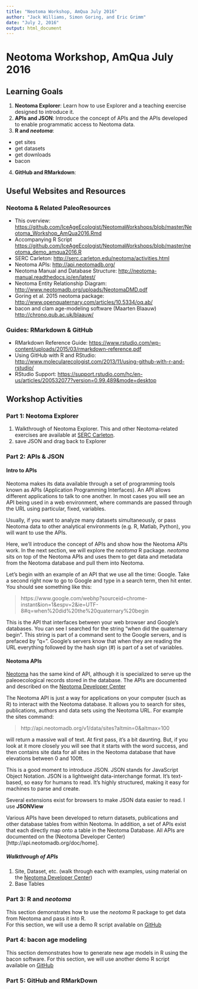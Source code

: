 ```yaml
---
title: "Neotoma Workshop, AmQua July 2016"
author: "Jack Williams, Simon Goring, and Eric Grimm"
date: "July 2, 2016"
output: html_document
---
```


# Neotoma Workshop, AmQua July 2016
## Learning Goals
1. **Neotoma Explorer**: Learn how to use  Explorer and a teaching exercise designed to introduce it.
2. **APIs and JSON**: Introduce the concept of APIs and the APIs developed to enable programmatic access to Neotoma data.
3. **R and _neotoma_**: 
+ get sites
+ get datasets
+ get downloads
+ bacon
4. **GitHub and RMarkdown**: 

## Useful Websites and Resources
### Neotoma & Related PaleoResources
* This overview: <https://github.com/IceAgeEcologist/NeotomaWorkshops/blob/master/Neotoma_Workshop_AmQua2016.Rmd>
* Accompanying R Script <https://github.com/IceAgeEcologist/NeotomaWorkshops/blob/master/neotoma_demo_amqua2016.R>
* SERC Carleton: <http://serc.carleton.edu/neotoma/activities.html>
* Neotoma APIs: <http://api.neotomadb.org/>
* Neotoma Manual and Database Structure: <http://neotoma-manual.readthedocs.io/en/latest/>
* Neotoma Entity Relationship Diagram: <http://www.neotomadb.org/uploads/NeotomaDMD.pdf>
* Goring et al. 2015 neotoma package: <http://www.openquaternary.com/articles/10.5334/oq.ab/>
* bacon and clam age-modeling software (Maarten Blaauw) <http://chrono.qub.ac.uk/blaauw/>

### Guides: RMarkdown & GitHub
* RMarkdown Reference Guide: <https://www.rstudio.com/wp-content/uploads/2015/03/rmarkdown-reference.pdf>
* Using GitHub with R and RStudio: <http://www.molecularecologist.com/2013/11/using-github-with-r-and-rstudio/>
* RStudio Support:  <https://support.rstudio.com/hc/en-us/articles/200532077?version=0.99.489&mode=desktop>

## Workshop Activities
### Part 1: Neotoma Explorer 
1. Walkthrough of Neotoma Explorer.  This and other Neotoma-related exercises are available at [SERC Carleton](http://serc.carleton.edu/neotoma/activities.html).
2. save JSON and drag back to Explorer

### Part 2:  APIs & JSON
#### Intro to APIs
Neotoma makes its data available through a set of programming tools known as APIs (Application Programming Interfaces). An API allows different applications to talk to one another. In most cases you will see an API being used in a web environment, where commands are passed through the URL using particular, fixed, variables.

Usually, if you want to analyze many datasets simultaneously, or pass Neotoma data to other analytical environments (e.g. R, Matlab, Python), you will want to use the APIs.  

Here, we'll introduce the concept of APIs and show how the Neotoma APIs work. In the next section, we will explore the _neotoma_ R package.  _neotoma_ sits on top of the Neotoma APIs and uses them to get data and metadata from the Neotoma database and pull them into Neotoma.

Let's begin with an example of an API that we use all the time:  Google. Take a second right now to go to Google and type in a search term, then hit enter. You should see something like this:

> https://www.google.com/webhp?sourceid=chrome-instant&ion=1&espv=2&ie=UTF-8#q=when%20did%20the%20quaternary%20begin

This is the API that interfaces between your web browser and Google's databases.  You can see I searched for the string “when did the quaternary begin”. This string is part of a command sent to the Google servers, and is prefaced by “q=”. Google's servers know that when they are reading the URL everything followed by the hash sign (#) is part of a set of variables.

#### Neotoma APIs
[Neotoma](http://www.neotomadb.org) has the same kind of API, although it is specialized to serve up the paleoecological records stored in the database. The APIs are documented and described on the [Neotoma Developer Center](http://api.neotomadb.org/)

The Neotoma API is just a way for applications on your computer (such as R) to interact with the Neotoma database. It allows you to search for sites, publications, authors and data sets using the Neotoma URL. For example the sites command:

> http://api.neotomadb.org/v1/data/sites?altmin=0&altmax=100

will return a massive wall of text. At first pass, it's a bit daunting.  But, if you look at it more closely you will see that it starts with the word success, and then contains site data for all sites in the Neotoma database that have elevations between 0 and 100ft. 

This is a good moment to introduce JSON.  JSON stands for JavaScript Object Notation.  JSON is a lightweight data-interchange format.  It's text-based, so easy for humans to read.  It's highly structured, making it easy for machines to parse and create.

Several extensions exist for browsers to make JSON data easier to read.  I use **JSONView**

Various APIs have been developed to return datasets, publications and other database tables from within Neotoma. In addition, a set of APIs exist that each directly map onto a table in the Neotoma Database.  All APIs are documented on the (Neotoma Developer Center)[http://api.neotomadb.org/doc/home].

##### Walkthrough of APIs
1.	Site, Dataset, etc. (walk through each with examples, using material on the [Neotoma Developer Center](http://api.neotomadb.org/))
2.	Base Tables 

### Part 3:  R and _neotoma_
This section demonstrates how to use the _neotoma_ R package to get data from Neotoma and pass it into R.  
For this section, we will use a demo R script available on [GitHub](https://github.com/IceAgeEcologist/NeotomaWorkshops/blob/master/neotoma_demo_amqua2016.R)


### Part 4:  bacon age modeling
This section demonstrates how to generate new age models in R using the bacon software.
For this section, we will use another demo R script available on [GitHub](https://github.com/IceAgeEcologist/NeotomaWorkshops/blob/master/bacon_demo_amqua2016.R)

### Part 5:  GitHub and RMarkDown
